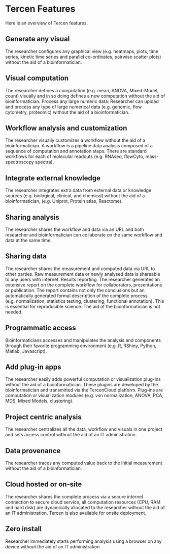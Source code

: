 # Tercen Features
Here is an overview of Tercen features.

## Generate any visual
The researcher configures any graphical view (e.g. heatmaps, plots, time series, kinetic time series and parallel co-ordinates, pairwise scatter plots) without the aid of a bioinformatician.

## Visual computation
The researcher defines a computation (e.g. mean, ANOVA, Mixed-Model, count) visually and in so doing defines a new computation without the aid of bioinformatician.
Process any large numeric data: Researcher can upload and process any type of large numerical data (e.g. genomic, flow cytometry, proteomic) without the aid of a bioinformatician.

## Workflow analysis and customization
The researcher visually customizes a workflow without the aid of a bioinformatician. A workflow is a pipeline data analysis composed of a sequence of computation and annotation steps. There are standard workflows for each of molecular readouts (e.g. RNAseq, flowCyto, mass-spectroscopy spectra).

## Integrate external knowledge
The researcher integrates extra data from external data or knowledge sources (e.g. biological, clinical, and chemical) without the aid of a bioinformatician, (e.g. Uniprot, Protein atlas, Reactome).

## Sharing analysis
The researcher shares the workflow and data via an URL and both researcher and bioinformatician can collaborate on the same workflow and data at the same time.

## Sharing data
The researcher shares the measurement and computed data via URL to other parties. Raw measurement data or newly analysed data is shareable to any users with internet.
Results reporting: The researcher generates an extensive report on the complete workflow for collaborators, presentations or publication. The report contains not only the conclusions but an automatically generated formal description of the complete process (e.g. normalization, statistics testing, clustering, functional annotation). This is essential for reproducible science. The aid of the bioinformatician is not needed.

## Programmatic access
Bioinformaticians accesses and manipulates the analysis and components through their favorite programming environment (e.g. R, RShiny, Python, Matlab, Javascript).

## Add plug-in apps
The researcher easily adds powerful computation or visualization plug-ins without the aid of a bioinformatician. These plugins are developed by the bioinformatician and transmitted via the TercenCloud platform. Plug-ins are computation or visualization modules (e.g. vsn normalization, ANOVA, PCA, MDS, Mixed Models, clustering).

## Project centric analysis
The researcher centralizes all the data, workflow and visuals in one project and sets access control without the aid of an IT administration. 

## Data provenance
The researcher traces any computed value back to the initial measurement without the aid of a bioinformatician.

## Cloud hosted or on-site
The researcher shares the complete process via a secure internet connection to secure cloud service, all computation resources (CPU, RAM and hard disk) are dynamically allocated to the researcher without the aid of an IT administration. Tercen is also available for onsite deployment.

## Zero install
Researcher immediately starts performing analysis using a browser on any device without the aid of an IT administration
